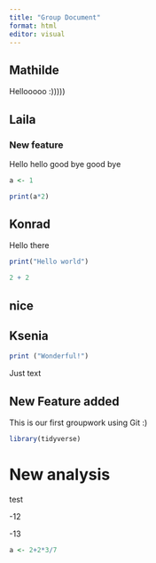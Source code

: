 ```yaml
---
title: "Group Document"
format: html
editor: visual
---
```


## Mathilde

Hellooooo :)))))

## Laila

### New feature

Hello hello good bye good bye

```r

a <- 1

print(a*2)

```

## Konrad

Hello there

```r
print("Hello world")
```

```r
2 + 2
```

## nice

## Ksenia

```r
print ("Wonderful!")
```

Just text

## New Feature added

This is our first groupwork using Git :)

```r
library(tidyverse)
```

# New analysis

test

-12

-13

```r
a <- 2+2*3/7
```
